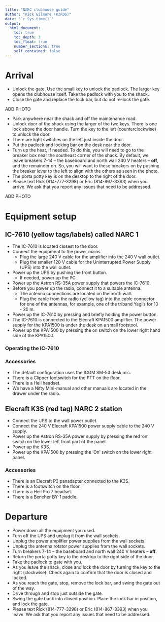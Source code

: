 ```yaml
---
title: "NARC clubhouse guide"
author: "Rick Gilmore (K3ROG)"
date: "`r Sys.time()`"
output:
  html_document:
    toc: true
    toc_depth: 3
    toc_float: true
    number_sections: true
    self_contained: false
---
```


# Arrival

- Unlock the gate. Use the small key to unlock the padlock. The larger key opens the clubhouse itself. Take the padlock with you to the shack.
- Close the gate and replace the lock bar, but do not re-lock the gate.

ADD PHOTO

- Park anywhere near the shack and off the maintenance road.
- Unlock door of the shack using the larger of the two keys. There is one lock above the door handle. Turn the key to the left (counterclockwise) to unlock the door.
- There are light switches on the left just inside the door.
- Put the padlock and locking bar on the desk near the door.
- Turn up the heat, if needed. To do this, you will need to go to the breaker box near the southeast corner of the shack. By default, we leave breakers 7-14 -- the baseboard and north wall 240 V heaters -- **off**, and the remainder on. So, you will want to these breakers on by pushing the breaker lever to the left to align with the others as seen in the photo.
- The porta potty key is on the desktop to the right of the door.
- Please text Rick (814-777-3298) or Eric (814-867-3393) when you arrive. We ask that you report any issues that need to be addressed.

ADD PHOTO

# Equipment setup

## IC-7610 (yellow tags/labels) called NARC 1

- The IC-7610 is located closest to the door.
- Connect the equipment to the power mains.
    - Plug the large 240 V cable for the amplifier into the 240 V wall outlet.
    - Plug the smaller 120 V cable for the Uninterrupted Power Supply (UPS) into the wall outlet.
- Power up the UPS by pushing the front button.
    - If needed, power up the PC.
- Power up the Astron RS-35A power supply that powers the IC-7610.
- Before you power up the radio, connect it to a suitable antenna.
    - The antenna connections are located on the north wall.
    - Plug the cable from the radio (yellow tag) into the cable connector for one of the antennas, for example, one of the triband Yagi's for 10 - 20 m.
- Power up the IC-7610 by pressing and briefly holding the power button.
- The IC-7610 is connected to the Elecraft KPA1500 amplifier. The power supply for the KPA1500 is under the desk on a small footstool.
- Power up the KPA1500 by pressing the on switch on the lower right hand side of the KPA1500.

### Operating the IC-7610

### Accessories

- The default configuration uses the ICOM SM-50 desk mic.
- There is a Clipper footswitch for the PTT on the floor.
- There is a Heil headset.
- We have a Nifty Mini-manual and other manuals are located in the drawer under the radio.

## Elecraft K3S (<span class="red">red tag) NARC 2 station

- Connect the UPS to the wall power outlet.
- Connect the 240 V Elecraft KPA1500 power supply cable to the 240 V supply.
- Power up the Astron RS-35A power supply by pressing the red 'on' switch on the lower left front part of the panel.
- Power up the K3S.
- Power up the KPA1500 by pressing the 'On' switch on the lower right panel.

### Accessories

- There is an Elecraft P3 panadapter connected to the K3S.
- There is a footswitch on the floor.
- There is a Heil Pro 7 headset.
- There is a Bencher BY-1 paddle.

# Departure

- Power down all the equipment you used.
- Turn off the UPS and unplug it from the wall sockets.
- Unplug the power amplifier power supplies from the wall sockets.
- Unplug the antenna rotator power supplies from the wall sockets.
- Turn breakers 7-14 -- the baseboard and north wall 240 V heaters -- **off**.
- Return the porta potty key to the desktop to the right side of the door.
- Take the padlock to gate with you.
- As you leave the shack, close and lock the door by turning the key to the right (clockwise). Check again to confirm that the door is closed and locked.
- As you reach the gate, stop, remove the lock bar, and swing the gate out of the way.
- Drive through and stop just outside the gate.
- Swing the gate back into closed position. Place the lock bar in position, and lock the gate.
- Please text Rick (814-777-3298) or Eric (814-867-3393) when you leave. We ask that you report any issues that need to be addressed.
